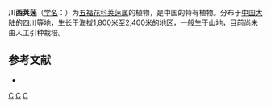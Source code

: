 {{Speciesbox
| taxon = Viburnum davidii
| image = Viburnum Berries.jpg
| binomial_authority = Franch.
}}

'''川西荚蒾'''（[[学名|学名]]：{{lang|la|''Viburnum davidii''}}）为[[五福花科|五福花科]][[荚蒾属|荚蒾属]]的植物，是中国的特有植物。分布于[[中国大陆|中国大陆]]的[[四川|四川]]等地，生长于海拔1,800米至2,400米的地区，一般生于山地，目前尚未由人工引种栽培。

== 参考文献 ==
<div class="references-small">
* {{cite web| url =http://www.bioinfo.cn/db05/KmzwSpecies.php?action=view&id=23646| title =川西荚蒾| work =《中国高等植物数据库全库》| publisher =中国科学院微生物研究所| author =昆明植物研究所| accessdate =2009-02-25| deadurl =yes| archiveurl =https://web.archive.org/web/20160305030220/http://www.bioinfo.cn/db05/KmzwSpecies.php?action=view&id=23646| archivedate =2016-03-05}}
</div>
{{Taxonbar|from=Q12027723}}

[[Category:荚蒾属|C]]
[[Category:中國特有植物|C]]
[[Category:四川植物|C]]